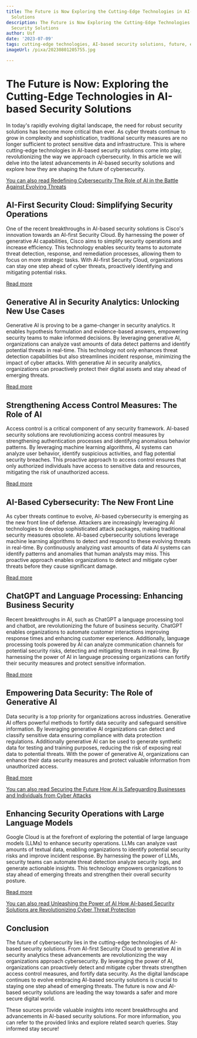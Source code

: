 ```yaml
---
title: The Future is Now Exploring the Cutting-Edge Technologies in AI-based Security
  Solutions
description: The Future is Now Exploring the Cutting-Edge Technologies in AI-based
  Security Solutions
author: Usf
date: '2023-07-09'
tags: cutting-edge technologies, AI-based security solutions, future, exploration
imageUrl: /pixa/20230801205755.jpg

---
```

# The Future  is  Now: Exploring  the Cutting-Edge Technologies in AI-based Security  Solutions

In today's rapidly evolving digital landscape, the need for robust security solutions has become more critical than ever. As cyber threats continue  to grow in complexity and sophistication, traditional security measures are no longer sufficient to protect  sensitive data and infrastructure. This is where cutting-edge technologies in AI-based security  solutions come into play, revolutionizing the way we approach cybersecurity. In this article we will delve into the latest advancements in AI-based security solutions and explore how they are shaping the future of cybersecurity.

[You can also read Redefining Cybersecurity The Role  of AI in the Battle Against Evolving  Threats](Redefining%20Cybersecurity%20The%20Role%20of%20AI%20in%20the%20Battle%20Against%20Evolving%20Threats)


## AI-First Security Cloud: Simplifying Security Operations

One of  the  recent breakthroughs in AI-based security solutions  is Cisco's  innovation towards an AI-first Security  Cloud. By harnessing the power of generative AI capabilities, Cisco aims to simplify security operations and  increase efficiency. This  technology enables  security teams to automate threat detection,  response, and remediation processes, allowing them to focus on more  strategic tasks. With AI-first Security Cloud, organizations can stay one step ahead of cyber threats, proactively identifying  and  mitigating potential risks.

[Read more](https://www.prnewswire.com/news-releases/cisco-shows-breakthrough-innovation-towards-ai-first-security-cloud-301843863.html)

## Generative AI in Security Analytics: Unlocking New Use Cases

Generative AI is proving to be a game-changer in security analytics. It enables hypothesis formulation and evidence-based answers,  empowering  security teams  to make informed decisions. By leveraging generative AI, organizations can  analyze  vast amounts of data detect patterns  and identify potential threats in real-time.  This technology not only enhances threat detection capabilities  but also streamlines incident response, minimizing the impact of cyber attacks. With generative AI in  security analytics, organizations  can proactively protect their digital assets and stay  ahead of emerging threats.

[Read more](https://blogs.idc.com/2023/05/19/recent-strides-new-use-cases-for-generative-ai-in-security-analytics/)

## Strengthening  Access Control Measures: The Role  of AI

Access control is a  critical component of any security framework. AI-based security solutions are revolutionizing access control measures by strengthening authentication processes and identifying anomalous behavior patterns. By leveraging  machine learning algorithms, AI systems can analyze user behavior, identify suspicious activities, and flag potential security breaches. This proactive approach to access control ensures that only  authorized  individuals have access to sensitive data and resources, mitigating the  risk  of  unauthorized access.

[Read more](https://www.forbes.com/sites/forbestechcouncil/2023/03/15/how-ai-is-disrupting-and-transforming-the-cybersecurity-landscape/?sh=24a52c964683)

## AI-Based Cybersecurity: The New  Front Line

As cyber threats continue to evolve, AI-based cybersecurity is emerging  as the new front  line of defense. Attackers are increasingly leveraging AI  technologies to  develop sophisticated attack packages, making traditional  security measures obsolete. AI-based cybersecurity  solutions leverage machine learning algorithms to detect and  respond to these evolving threats  in real-time. By continuously analyzing vast amounts of data AI systems can identify patterns and anomalies that human analysts may miss. This proactive approach enables organizations to detect and mitigate cyber threats before they cause significant damage.

[Read more](https://builtin.com/cybersecurity/ai-based-cybersecurity)

##  ChatGPT and Language Processing: Enhancing Business  Security

Recent breakthroughs in AI, such as ChatGPT a language processing tool and  chatbot, are revolutionizing the future of business security. ChatGPT enables organizations to automate customer interactions improving response times  and enhancing customer  experience. Additionally, language processing tools powered by AI can analyze communication channels for potential security risks, detecting and mitigating threats in real-time. By harnessing  the power of AI in language  processing organizations can fortify their security measures and protect sensitive information.

[Read more](https://mailchimp.com/resources/ai-detection/)

## Empowering Data Security: The Role of Generative AI

Data security is  a top priority for organizations across industries.  Generative AI  offers powerful methods to fortify data security and safeguard sensitive information. By leveraging generative AI organizations can detect and classify sensitive data ensuring compliance with data protection regulations. Additionally generative  AI can be used to generate synthetic data for testing and training purposes, reducing the risk of exposing real data to potential threats. With the power of generative  AI,  organizations can enhance their data security measures and protect valuable information  from  unauthorized access.

[Read more](https://bigid.com/blog/5-ways-generative-ai-empowers-data-security/)

[You can also read Securing the Future How AI  is Safeguarding Businesses and Individuals from Cyber Attacks](Securing%20the%20Future%20How%20AI%20is%20Safeguarding%20Businesses%20and%20Individuals%20from%20Cyber%20Attacks)


##  Enhancing Security Operations with Large Language Models

Google  Cloud is  at the  forefront of exploring  the potential of large  language models (LLMs) to enhance security operations. LLMs can analyze vast amounts of  textual  data, enabling organizations to identify potential  security risks and improve incident response. By harnessing the  power of LLMs, security teams can automate threat detection analyze security logs,  and generate actionable insights. This technology empowers organizations to stay ahead of emerging threats and strengthen their overall security posture.

[Read more](https://cloud.google.com/blog/products/identity-security/rsa-google-cloud-security-ai-workbench-generative-ai)

[You can also read Unleashing the Power of AI How AI-based Security Solutions are Revolutionizing Cyber Threat Protection](Unleashing%20the%20Power%20of%20AI%20How%20AI-based%20Security%20Solutions%20are%20Revolutionizing%20Cyber%20Threat%20Protection)


## Conclusion

The future of cybersecurity lies in the cutting-edge technologies of AI-based security solutions. From AI-first Security Cloud to generative AI in security analytics these advancements are revolutionizing the way organizations approach cybersecurity. By  leveraging the power of  AI, organizations can proactively detect  and mitigate cyber threats strengthen access control measures, and fortify data security.  As the digital landscape continues to evolve embracing AI-based security solutions is crucial to staying one step ahead of  emerging threats.  The future is now and AI-based security solutions are leading the way towards a safer and more secure digital world.

These sources provide valuable insights  into recent breakthroughs and advancements in AI-based security solutions. For more information,  you can refer to  the provided links and explore related search queries. Stay informed stay secure!